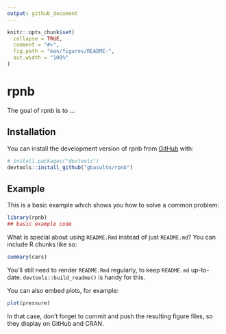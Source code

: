 ```yaml
---
output: github_document
---
```


<!-- README.md is generated from README.Rmd. Please edit that file -->

```r
knitr::opts_chunk$set(
  collapse = TRUE,
  comment = "#>",
  fig.path = "man/figures/README-",
  out.width = "100%"
)
```

# rpnb

<!-- badges: start -->
<!-- badges: end -->


The goal of rpnb is to ...

## Installation

You can install the development version of rpnb from [GitHub](https://github.com/) with:

``` r
# install.packages("devtools")
devtools::install_github("gbasulto/rpnb")
```

## Example

This is a basic example which shows you how to solve a common problem:

```r
library(rpnb)
## basic example code
```

What is special about using `README.Rmd` instead of just `README.md`? You can include R chunks like so:

```r
summary(cars)
```

You'll still need to render `README.Rmd` regularly, to keep `README.md` up-to-date. `devtools::build_readme()` is handy for this.

You can also embed plots, for example:

```r
plot(pressure)
```

In that case, don't forget to commit and push the resulting figure files, so they display on GitHub and CRAN.
